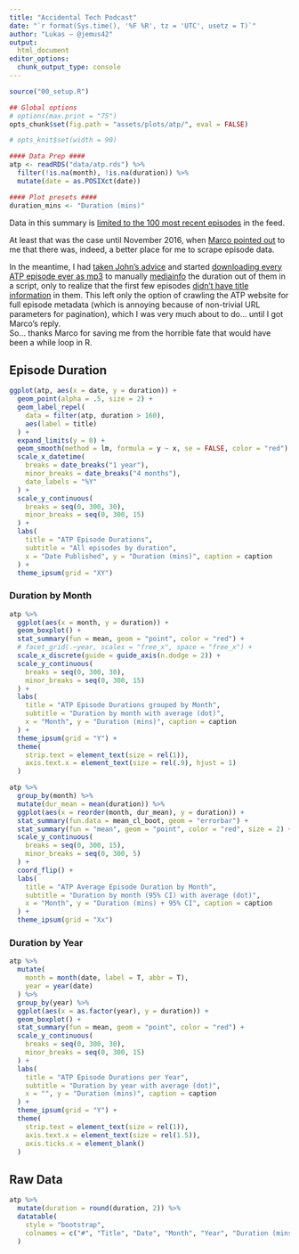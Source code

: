 ```yaml
---
title: "Accidental Tech Podcast"
date: "`r format(Sys.time(), '%F %R', tz = 'UTC', usetz = T)`"
author: "Lukas — @jemus42"
output:
  html_document
editor_options: 
  chunk_output_type: console
---
```


```r
source("00_setup.R")

## Global options
# options(max.print = "75")
opts_chunk$set(fig.path = "assets/plots/atp/", eval = FALSE)

# opts_knit$set(width = 90)

#### Data Prep ####
atp <- readRDS("data/atp.rds") %>%
  filter(!is.na(month), !is.na(duration)) %>%
  mutate(date = as.POSIXct(date))

#### Plot presets ####
duration_mins <- "Duration (mins)"
```

Data in this summary is [limited to the 100 most recent episodes](https://twitter.com/caseyliss/status/706885764236361728) in the feed.

At least that was the case until November 2016, when [Marco pointed out](https://twitter.com/marcoarment/status/801550714568900608) to me that there was, indeed, a better place for me to scrape episode data. 

In the meantime, I had [taken John's advice](https://twitter.com/siracusa/status/801444008404914176) and started [downloading every ATP episode ever as mp3](https://twitter.com/Jemus42/status/801451942560022528) to manually [mediainfo](https://en.wikipedia.org/wiki/MediaInfo) the duration out of them in a script, only to realize that the first few episodes [didn't have title information](https://twitter.com/Jemus42/status/801504118816833536) in them. This left only the option of crawling the ATP website for full episode metadata (which is annoying because of non-trivial URL parameters for pagination), which I was very much about to do… until I got Marco's reply.  
So… thanks Marco for saving me from the horrible fate that would have been a while loop in R.

## Episode Duration

```r
ggplot(atp, aes(x = date, y = duration)) +
  geom_point(alpha = .5, size = 2) +
  geom_label_repel(
    data = filter(atp, duration > 160),
    aes(label = title)
  ) +
  expand_limits(y = 0) +
  geom_smooth(method = lm, formula = y ~ x, se = FALSE, color = "red") +
  scale_x_datetime(
    breaks = date_breaks("1 year"),
    minor_breaks = date_breaks("4 months"),
    date_labels = "%Y"
  ) +
  scale_y_continuous(
    breaks = seq(0, 300, 30),
    minor_breaks = seq(0, 300, 15)
  ) +
  labs(
    title = "ATP Episode Durations",
    subtitle = "All episodes by duration",
    x = "Date Published", y = "Duration (mins)", caption = caption
  ) +
  theme_ipsum(grid = "XY")
```

### Duration by Month

```r
atp %>%
  ggplot(aes(x = month, y = duration)) +
  geom_boxplot() +
  stat_summary(fun = mean, geom = "point", color = "red") +
  # facet_grid(.~year, scales = "free_x", space = "free_x") +
  scale_x_discrete(guide = guide_axis(n.dodge = 2)) +
  scale_y_continuous(
    breaks = seq(0, 300, 30),
    minor_breaks = seq(0, 300, 15)
  ) +
  labs(
    title = "ATP Episode Durations grouped by Month",
    subtitle = "Duration by month with average (dot)",
    x = "Month", y = "Duration (mins)", caption = caption
  ) +
  theme_ipsum(grid = "Y") +
  theme(
    strip.text = element_text(size = rel(1)),
    axis.text.x = element_text(size = rel(.9), hjust = 1)
  )

atp %>%
  group_by(month) %>%
  mutate(dur_mean = mean(duration)) %>%
  ggplot(aes(x = reorder(month, dur_mean), y = duration)) +
  stat_summary(fun.data = mean_cl_boot, geom = "errorbar") +
  stat_summary(fun = "mean", geom = "point", color = "red", size = 2) +
  scale_y_continuous(
    breaks = seq(0, 300, 15),
    minor_breaks = seq(0, 300, 5)
  ) +
  coord_flip() +
  labs(
    title = "ATP Average Episode Duration by Month",
    subtitle = "Duration by month (95% CI) with average (dot)",
    x = "Month", y = "Duration (mins) + 95% CI", caption = caption
  ) +
  theme_ipsum(grid = "Xx")
```

### Duration by Year

```r
atp %>%
  mutate(
    month = month(date, label = T, abbr = T),
    year = year(date)
  ) %>%
  group_by(year) %>%
  ggplot(aes(x = as.factor(year), y = duration)) +
  geom_boxplot() +
  stat_summary(fun = mean, geom = "point", color = "red") +
  scale_y_continuous(
    breaks = seq(0, 300, 30),
    minor_breaks = seq(0, 300, 15)
  ) +
  labs(
    title = "ATP Episode Durations per Year",
    subtitle = "Duration by year with average (dot)",
    x = "", y = "Duration (mins)", caption = caption
  ) +
  theme_ipsum(grid = "Y") +
  theme(
    strip.text = element_text(size = rel(1)),
    axis.text.x = element_text(size = rel(1.5)),
    axis.ticks.x = element_blank()
  )
```

## Raw Data 

```r
atp %>%
  mutate(duration = round(duration, 2)) %>%
  datatable(
    style = "bootstrap",
    colnames = c("#", "Title", "Date", "Month", "Year", "Duration (mins)", "Summary")
  )
```

